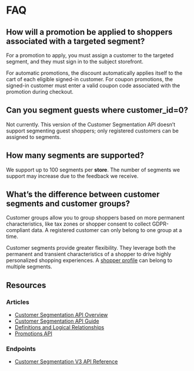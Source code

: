 # FAQ

## How will a promotion be applied to shoppers associated with a targeted segment? 
  
For a promotion to apply, you must assign a customer to the targeted segment, and they must sign in to the subject storefront. 

For automatic promotions, the discount automatically applies itself to the cart of each eligible signed-in customer. For coupon promotions, the signed-in customer must enter a valid coupon code associated with the promotion during checkout.


## Can you segment guests where customer_id=0? 
  
Not currently. This version of the Customer Segmentation API doesn’t support segmenting guest shoppers; only registered customers can be assigned to segments.


## How many segments are supported? 
  
We support up to 100 segments per **store**. The number of segments we support may increase due to the feedback we receive.


## What’s the difference between customer segments and customer groups? 
  
Customer groups allow you to group shoppers based on more permanent characteristics, like tax zones or shopper consent to collect GDPR-compliant data. A registered customer can only belong to one group at a time.

Customer segments provide greater flexibility. They leverage both the permanent and transient characteristics of a shopper to drive highly personalized shopping experiences. A [shopper profile](/docs/store-operations/segments/definitions#shopper-profile) can belong to multiple segments.

## Resources

### Articles
* [Customer Segmentation API Overview](/docs/store-operations/segments/overview)
* [Customer Segmentation API Guide](/docs/store-operations/segments/user-guide)
* [Definitions and Logical Relationships](/docs/store-operations/segments/definitions)
* [Promotions API](/docs/store-operations/segments/promotions-api)

### Endpoints
* [Customer Segmentation V3 API Reference](/docs/rest-management/segments)

